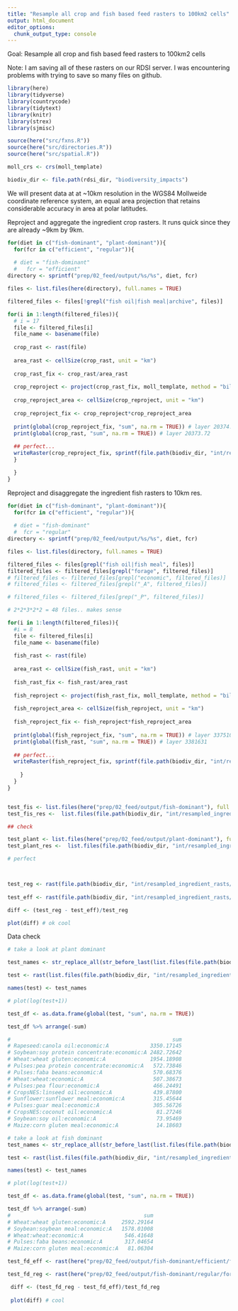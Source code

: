 ```yaml
---
title: "Resample all crop and fish based feed rasters to 100km2 cells"
output: html_document
editor_options: 
  chunk_output_type: console
---
```


Goal: Resample all crop and fish based feed rasters to 100km2 cells

Note: I am saving all of these rasters on our RDSI server. I was encountering problems with trying to save so many files on github.


```r

library(here)
library(tidyverse)
library(countrycode)
library(tidytext)
library(knitr)
library(strex)
library(sjmisc)

source(here("src/fxns.R"))
source(here("src/directories.R"))
source(here("src/spatial.R"))

moll_crs <- crs(moll_template)

biodiv_dir <- file.path(rdsi_dir, "biodiversity_impacts")

```

We will present data at at ~10km resolution in the WGS84 Mollweide coordinate reference system, an equal area projection that retains considerable accuracy in area at polar latitudes.

Reproject and aggregate the ingredient crop rasters. It runs quick since they are already ~9km by 9km.

```r

for(diet in c("fish-dominant", "plant-dominant")){
  for(fcr in c("efficient", "regular")){
  
  # diet = "fish-dominant"
  #   fcr = "efficient"
directory <- sprintf("prep/02_feed/output/%s/%s", diet, fcr)

files <- list.files(here(directory), full.names = TRUE)

filtered_files <- files[!grepl("fish oil|fish meal|archive", files)]

for(i in 1:length(filtered_files)){
  # i = 17
  file <- filtered_files[i]
  file_name <- basename(file)
  
  crop_rast <- rast(file)
  
  area_rast <- cellSize(crop_rast, unit = "km")
  
  crop_rast_fix <- crop_rast/area_rast
  
  crop_reproject <- project(crop_rast_fix, moll_template, method = "bilinear")
  
  crop_reproject_area <- cellSize(crop_reproject, unit = "km")
  
  crop_reproject_fix <- crop_reproject*crop_reproject_area
  
  print(global(crop_reproject_fix, "sum", na.rm = TRUE)) # layer 20374.35
  print(global(crop_rast, "sum", na.rm = TRUE)) # layer 20373.72
  
  ## perfect... 
  writeRaster(crop_reproject_fix, sprintf(file.path(biodiv_dir, "int/resampled_ingredient_rasts//%s/%s/%s"), diet,fcr, file_name), overwrite = TRUE)
  }

  }
}

```


Reproject and disaggregate the ingredient fish rasters to 10km res.

```r

for(diet in c("fish-dominant", "plant-dominant")){
  for(fcr in c("efficient", "regular")){
  
  # diet = "fish-dominant"
  #  fcr = "regular"
directory <- sprintf("prep/02_feed/output/%s/%s", diet, fcr)

files <- list.files(directory, full.names = TRUE)

filtered_files <- files[grepl("fish oil|fish meal", files)]
filtered_files <- filtered_files[grepl("forage", filtered_files)]
# filtered_files <- filtered_files[grepl("economic", filtered_files)]
# filtered_files <- filtered_files[grepl("_A", filtered_files)]

# filtered_files <- filtered_files[grep("_P", filtered_files)]

# 2*2*3*2*2 = 48 files.. makes sense

for(i in 1:length(filtered_files)){
  #i = 8
  file <- filtered_files[i]
  file_name <- basename(file)
  
  fish_rast <- rast(file)
  
  area_rast <- cellSize(fish_rast, unit = "km")
  
  fish_rast_fix <- fish_rast/area_rast
  
  fish_reproject <- project(fish_rast_fix, moll_template, method = "bilinear")
  
  fish_reproject_area <- cellSize(fish_reproject, unit = "km")
  
  fish_reproject_fix <- fish_reproject*fish_reproject_area
  
  print(global(fish_reproject_fix, "sum", na.rm = TRUE)) # layer 3375102
  print(global(fish_rast, "sum", na.rm = TRUE)) # layer 3381631
  
  ## perfect... 
  writeRaster(fish_reproject_fix, sprintf(file.path(biodiv_dir, "int/resampled_ingredient_rasts/%s/%s/%s"), diet, fcr, file_name), overwrite = TRUE)
  
    }
  }
}


test_fis <- list.files(here("prep/02_feed/output/fish-dominant"), full.names = TRUE, recursive = TRUE)
test_fis_res <-  list.files(file.path(biodiv_dir, "int/resampled_ingredient_rasts/fish-dominant"), full.names = TRUE, recursive = TRUE)

## check 

test_plant <- list.files(here("prep/02_feed/output/plant-dominant"), full.names = TRUE, recursive = TRUE)
test_plant_res <-  list.files(file.path(biodiv_dir, "int/resampled_ingredient_rasts/plant-dominant"), full.names = TRUE, recursive = TRUE)

# perfect 



test_reg <- rast(file.path(biodiv_dir, "int/resampled_ingredient_rasts/fish-dominant/regular/forage fish_fish meal_economic_pelagic_catch_A.tif"))
  
test_eff <- rast(file.path(biodiv_dir, "int/resampled_ingredient_rasts/fish-dominant/efficient/forage fish_fish meal_economic_pelagic_catch_A.tif"))

diff <- (test_reg - test_eff)/test_reg

plot(diff) # ok cool

```


Data check 

```r
# take a look at plant dominant

test_names <- str_replace_all(str_before_last(list.files(file.path(biodiv_dir, "int/resampled_ingredient_rasts/plant-dominant/regular"), pattern = "economic_A.tif"), ".tif"), "_", ":")

test <- rast(list.files(file.path(biodiv_dir, "int/resampled_ingredient_rasts/plant-dominant/regular"), pattern = "economic_A.tif", full.names = TRUE))

names(test) <- test_names

# plot(log(test+1))

test_df <- as.data.frame(global(test, "sum", na.rm = TRUE))

test_df %>% arrange(-sum)

#                                                   sum
# Rapeseed:canola oil:economic:A             3350.17145
# Soybean:soy protein concentrate:economic:A 2482.72642
# Wheat:wheat gluten:economic:A              1954.18908
# Pulses:pea protein concentrate:economic:A   572.73846
# Pulses:faba beans:economic:A                570.68376
# Wheat:wheat:economic:A                      507.38673
# Pulses:pea flour:economic:A                 466.24491
# CropsNES:linseed oil:economic:A             439.87800
# Sunflower:sunflower meal:economic:A         315.45644
# Pulses:guar meal:economic:A                 305.56726
# CropsNES:coconut oil:economic:A              81.27246
# Soybean:soy oil:economic:A                   73.95469
# Maize:corn gluten meal:economic:A            14.18603

# take a look at fish dominant
test_names <- str_replace_all(str_before_last(list.files(file.path(biodiv_dir, "int/resampled_ingredient_rasts/fish-dominant/regular"), pattern = "economic_A.tif"), ".tif"), "_", ":")

test <- rast(list.files(file.path(biodiv_dir, "int/resampled_ingredient_rasts/fish-dominant/regular"), pattern = "economic_A.tif", full.names = TRUE))

names(test) <- test_names

# plot(log(test+1))

test_df <- as.data.frame(global(test, "sum", na.rm = TRUE))

test_df %>% arrange(-sum)
#                                          sum
# Wheat:wheat gluten:economic:A     2592.29164
# Soybean:soybean meal:economic:A   1578.01008
# Wheat:wheat:economic:A             546.41648
# Pulses:faba beans:economic:A       317.04654
# Maize:corn gluten meal:economic:A   81.06304

```

```r
test_fd_eff <- rast(here("prep/02_feed/output/fish-dominant/efficient/forage fish_fish meal_economic_pelagic_catch_A.tif"))

test_fd_reg <- rast(here("prep/02_feed/output/fish-dominant/regular/forage fish_fish meal_economic_pelagic_catch_A.tif"))

 diff <- (test_fd_reg - test_fd_eff)/test_fd_reg
 
 plot(diff) # cool
```

